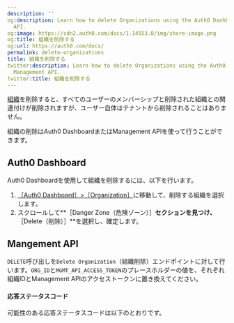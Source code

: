 ```yaml
---
description: ''
og:description: Learn how to delete Organizations using the Auth0 Dashboard or Management
  API.
og:image: https://cdn2.auth0.com/docs/1.14553.0/img/share-image.png
og:title: 組織を削除する
og:url: https://auth0.com/docs/
permalink: delete-organizations
title: 組織を削除する
twitter:description: Learn how to delete Organizations using the Auth0 Dashboard or
  Management API.
twitter:title: 組織を削除する
---
```




[組織](/organizations/organizations-overview)を削除すると、すべてのユーザーのメンバーシップと削除された組織との関連付けが削除されますが、ユーザー自体はテナントから削除されることはありません。



組織の削除はAuth0 DashboardまたはManagement APIを使って行うことができます。

## Auth0 Dashboard

Auth0 Dashboardを使用して組織を削除するには、以下を行います。

1. [［Auth0 Dashboard］>［Organization］](%24%7Bmanage_url%7D/#/organizations)に移動して、削除する組織を選択します。
2. スクロールして**［Danger Zone（危険ゾーン）］**セクションを見つけ、**［Delete（削除）］**を選択し、確定します。

## Mangement API

`DELETE`呼び出しを`Delete Organization`（組織削除）エンドポイントに対して行います。`ORG_ID`と`MGMT_API_ACCESS_TOKEN`のプレースホルダーの値を、それぞれ組織IDとManagement APIのアクセストークンに置き換えてください。







#### 応答ステータスコード

可能性のある応答ステータスコードは以下のとおりです。